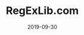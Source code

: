 ---
title: 'RegExLib.com'
date: '2019-09-30'
category: 'Link'
tags:
  - Regular Expression
type: 'note'
link: 'http://regexlib.com/DisplayPatterns.aspx'
---
